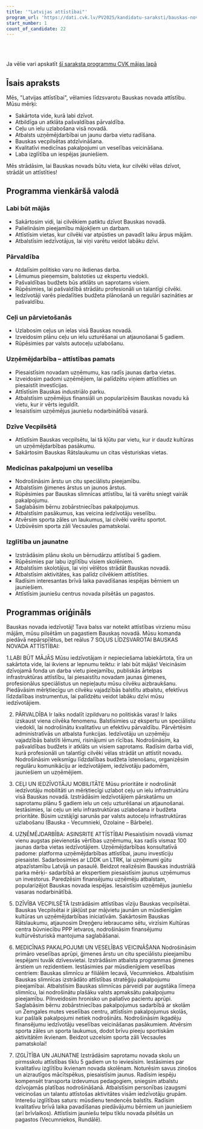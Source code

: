 ```yaml
---
title: '"Latvijas attīstībai"'
program_url: 'https://dati.cvk.lv/PV2025/kandidatu-saraksti/bauskas-novads/latvijas-attistibai'
start_number: 1
count_of_candidate: 22
---
```



<Badge text="Līdzsvarota attīstība" variant="note" size="small" /> <Badge text="Ceļu infrastruktūra" variant="note" size="small" /> <Badge text="Uzņēmējdarbības atbalsts" variant="note" size="small" /> <Badge text="Medicīnas pakalpojumu pieejamība" variant="note" size="small" /> <Badge text="Kvalitatīva izglītība" variant="note" size="small" />

<br/><br/> 

<Card title='Šis ir mākslīga intelekta ģenerēts apraksts' icon='starlight'>
    Ja vēlie vari apskatīt <a href={frontmatter.program_url} target='_blank'>šī saraksta programmu CVK mājas lapā</a>
    </Card>

## Īsais apraksts

Mēs, "Latvijas attīstībai", vēlamies līdzsvarotu Bauskas novada attīstību. Mūsu mērķi:

*   Sakārtota vide, kurā labi dzīvot.
*   Atbildīga un atklāta pašvaldības pārvaldība.
*   Ceļu un ielu uzlabošana visā novadā.
*   Atbalsts uzņēmējdarbībai un jaunu darba vietu radīšana.
*   Bauskas vecpilsētas atdzīvināšana.
*   Kvalitatīvi medicīnas pakalpojumi un veselības veicināšana.
*   Laba izglītība un iespējas jauniešiem.

Mēs strādāsim, lai Bauskas novads būtu vieta, kur cilvēki vēlas dzīvot, strādāt un attīstīties!

## Programma vienkāršā valodā

### Labi būt mājās
*   Sakārtosim vidi, lai cilvēkiem patiktu dzīvot Bauskas novadā.
*   Palielināsim pieejamību mājokļiem un darbam.
*   Attīstīsim vietas, kur cilvēki var atpūsties un pavadīt laiku ārpus mājām.
*   Atbalstīsim iedzīvotājus, lai viņi varētu veidot labāku dzīvi.

### Pārvaldība
*   Atdalīsim politisko varu no ikdienas darba.
*   Lēmumus pieņemsim, balstoties uz ekspertu viedokli.
*   Pašvaldības budžets būs atklāts un saprotams visiem.
*   Rūpēsimies, lai pašvaldībā strādātu profesionāli un talantīgi cilvēki.
*   Iedzīvotāji varēs piedalīties budžeta plānošanā un regulāri sazināties ar pašvaldību.

### Ceļi un pārvietošanās
*   Uzlabosim ceļus un ielas visā Bauskas novadā.
*   Izveidosim plānu ceļu un ielu uzturēšanai un atjaunošanai 5 gadiem.
*   Rūpēsimies par valsts autoceļu uzlabošanu.

### Uzņēmējdarbība – attīstības pamats
*   Piesaistīsim novadam uzņēmumu, kas radīs jaunas darba vietas.
*   Izveidosim padomi uzņēmējiem, lai palīdzētu viņiem attīstīties un piesaistīt investīcijas.
*   Attīstīsim Bauskas industriālo parku.
*   Atbalstīsim uzņēmējus finansiāli un popularizēsim Bauskas novadu kā vietu, kur ir vērts ieguldīt.
*   Iesaistīsim uzņēmējus jauniešu nodarbinātībā vasarā.

### Dzīve Vecpilsētā
*   Attīstīsim Bauskas vecpilsētu, lai tā kļūtu par vietu, kur ir daudz kultūras un uzņēmējdarbības pasākumu.
*   Sakārtosim Bauskas Rātslaukumu un citas vēsturiskas vietas.

### Medicīnas pakalpojumi un veselība
*   Nodrošināsim ārstu un citu speciālistu pieejamību.
*   Atbalstīsim ģimenes ārstus un jaunos ārstus.
*   Rūpēsimies par Bauskas slimnīcas attīstību, lai tā varētu sniegt vairāk pakalpojumu.
*   Saglabāsim bērnu zobārstniecības pakalpojumus.
*   Atbalstīsim pasākumus, kas veicina iedzīvotāju veselību.
*   Atvērsim sporta zāles un laukumus, lai cilvēki varētu sportot.
*   Uzbūvēsim sporta zāli Vecsaules pamatskolai.

### Izglītība un jaunatne
*   Izstrādāsim plānu skolu un bērnudārzu attīstībai 5 gadiem.
*   Rūpēsimies par labu izglītību visiem skolēniem.
*   Atbalstīsim skolotājus, lai viņi vēlētos strādāt Bauskas novadā.
*   Atbalstīsim aktivitātes, kas palīdz cilvēkiem attīstīties.
*   Radīsim interesantas brīvā laika pavadīšanas iespējas bērniem un jauniešiem.
*   Attīstīsim jauniešu centrus novada pilsētās un pagastos.

## Programmas oriģināls

Bauskas novada iedzīvotāj!
Tava balss var noteikt attīstības virzienu mūsu mājām, mūsu pilsētām un pagastiem Bauskas novadā. Mūsu komanda piedāvā nepārspīlētus, bet reālus
7 SOĻUS LĪDZSVAROTAI BAUSKAS NOVADA ATTĪSTĪBAI:

1.LABI BŪT MĀJĀS
Mūsu iedzīvotājam ir nepieciešama labiekārtota, tīra un sakārtota vide, lai ikviens ar lepnumu teiktu: ir labi būt mājās! Veicināsim dzīvojamā fonda un darba vietu pieejamību, publiskās ārtelpas infrastruktūras attīstību, lai piesaistītu novadam jaunas ģimenes, profesionālus speciālistus un nepieļautu mūsu cilvēku aizbraukšanu.
Piedāvāsim mērķtiecīgu un cilvēku vajadzībās balstītu atbalstu, efektīvus līdzdalības instrumentus, lai palīdzētu veidot labāku dzīvi mūsu iedzīvotājiem.

2. PĀRVALDĪBA
Ir laiks nodalīt izpildvaru no politiskās varas! Ir laiks izskaust viena cilvēka fenomenu. Balstīsimies uz ekspertu un speciālistu viedokli, lai nodrošinātu kvalitatīvu un efektīvu pārvaldību. Pārvērtēsim administratīvās un atbalsta funkcijas.
Iedzīvotāju un uzņēmēju vajadzībās balstīti lēmumi, risinājumi un rīcības. Nodrošināsim, ka pašvaldības budžets ir atklāts un visiem saprotams.
Radīsim darba vidi, kurā profesionāli un talantīgi cilvēki vēlas strādāt un attīstīt novadu.
Nodrošināsim veiksmīgu līdzdalības budžeta īstenošanu, organizēsim regulāru komunikāciju ar iedzīvotājiem, iedzīvotāju padomēm, jauniešiem un uzņēmējiem.

3. CEĻI UN IEDZĪVOTĀJU MOBILITĀTE
Mūsu prioritāte ir nodrošināt iedzīvotāju mobilitāti un mērķtiecīgi uzlabot ceļu un ielu infrastruktūru visā Bauskas novadā. Izstrādāsim iedzīvotājiem pārskatāmu un saprotamu plānu 5 gadiem ielu un ceļu uzturēšanai un atjaunošanai. Iestāsimies, lai ceļu un ielu infrastruktūras uzlabošana ir budžeta prioritāte. Būsim uzstājīgi sarunās par valsts autoceļu infrastruktūras uzlabošanu (Bauska - Vecumnieki, Ozolaine – Bārbele).

4. UZŅĒMĒJDARBĪBA: ASINSRITE ATTĪSTĪBAI
Piesaistīsim novadā vismaz vienu augstas pievienotās vērtības uzņēmumu, kas radīs vismaz 100 jaunas darba vietas iedzīvotājiem.
Uzņēmējdarbības konsultatīvā padome: platforma uzņēmējdarbības attīstībai, jaunu investīciju piesaistei. Sadarbosimies ar LDDK un LTRK, lai uzņēmumi gūtu atpazīstamību Latvijā un pasaulē.
Beidzot realizēsim Bauskas industriālā parka mērķi- sadarbībā ar ekspertiem piesaistīsim jaunus uzņēmumus un investorus.
Paredzēsim finansējumu uzņēmēju atbalstam, popularizējot Bauskas novada iespējas. Iesaistīsim uzņēmējus jauniešu vasaras nodarbinātībā.
5. DZĪVĪBA VECPILSĒTĀ
Izstrādāsim attīstības vīziju Bauskas vecpilsētai. Bauskas Vecpilsētai ir jākļūst par mājvietu jaunām un mūsdienīgām kultūras un uzņēmējdarbības iniciatīvām.
Sakārtosim Bauskas Rātslaukumu, atjaunosim Dreņģeru iebraucamo sētu, virzīsim Kultūras centra būvniecību PPP ietvaros, nodrošināsim finansējumu kultūrvēsturiskā mantojuma saglabāšanai.

6. MEDICĪNAS PAKALPOJUMI UN VESELĪBAS VEICINĀŠANA
Nodrošināsim primāro veselības aprūpi, ģimenes ārstu un citu speciālistu pieejamību iespējami tuvāk dzīvesvietai. Izstrādāsim atbalsta programmas ģimenes ārstiem un rezidentiem. Iestāsimies par mūsdienīgiem veselības centriem: Bauskas slimnīcu ar filiālēm Iecavā, Vecumniekos.
Atbalstīsim Bauskas slimnīcas izstrādāto attīstības stratēģiju pakalpojumu pieejamībai. Atbalstīsim Bauskas slimnīcas pārveidi par augstāka līmeņa slimnīcu, lai nodrošinātu plašāku valsts apmaksātu pakalpojumu pieejamību. Pilnveidosim hronisko un paliatīvo pacientu aprūpi.
Saglabāsim bērnu zobārstniecības pakalpojumus sadarbībā ar skolām un Zemgales mutes veselības centru, attīstīsim pakalpojumus skolās, kur pašlaik pakalpojumi netiek nodrošināts.
Nodrošināsim ikgadēju finansējumu iedzīvotāju veselības veicināšanas pasākumiem. Atvērsim sporta zāles un sporta laukumus, dodot brīvu pieeju sportiskām aktivitātēm ikvienam. Beidzot uzcelsim sporta zāli Vecsaules pamatskolai!

7. IZGLĪTĪBA UN JAUNATNE
Izstrādāsim saprotamu novada skolu un pirmsskolu attīstības tīklu 5 gadiem un to ieviesīsim.
Iestāsimies par kvalitatīvu izglītību ikvienam novada skolēnam. Noturēsim savus zinošos un aizrautīgos mācītspēkus, piesaistīsim jaunus.
Radīsim iespēju kompensēt transporta izdevumus pedagogiem, sniegsim atbalstu dzīvojamās platības nodrošināšanā.
Atbalstīsim personības izaugsmi veicinošas un talantu attīstošas aktivitātes visām iedzīvotāju grupām. Interešu izglītības saturs: mūsdienu tendencēs balstīts.
Radīsim kvalitatīvu brīvā laika pavadīšanas piedāvājumu bērniem un jauniešiem (arī brīvlaikos). Attīstīsim jauniešu telpu tīklu novada pilsētās un pagastos (Vecumniekos, Rundālē).
